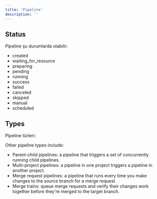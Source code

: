 ```yaml
---
title: 'Pipeline'
description: ''
---
```


## Status

Pipeline şu durumlarda olabilir:

- created
- waiting_for_resource
- preparing
- pending
- running
- success
- failed
- canceled
- skipped
- manual
- scheduled

## Types

Pipeline türleri:

Other pipeline types include:

- Parent-child pipelines: a pipeline that triggers a set of concurrently running child pipelines.
- Multi-project pipelines: a pipeline in one project triggers a pipeline in another project.
- Merge request pipelines: a pipeline that runs every time you make changes to the source branch for a merge request.
- Merge trains: queue merge requests and verify their changes work together before they're merged to the target branch. 